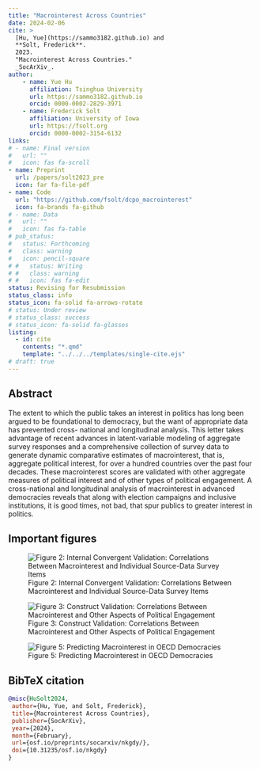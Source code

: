 ```yaml
---
title: "Macrointerest Across Countries"
date: 2024-02-06
cite: >
  [Hu, Yue](https://sammo3182.github.io) and
  **Solt, Frederick**. 
  2023.
  "Macrointerest Across Countries."
  _SocArXiv_.
author:
    - name: Yue Hu
      affiliation: Tsinghua University
      url: https://sammo3182.github.io
      orcid: 0000-0002-2829-3971
    - name: Frederick Solt
      affiliation: University of Iowa
      url: https://fsolt.org
      orcid: 0000-0002-3154-6132
links:
# - name: Final version
#   url: ""
#   icon: fas fa-scroll
- name: Preprint
  url: /papers/solt2023_pre
  icon: far fa-file-pdf
- name: Code
  url: "https://github.com/fsolt/dcpo_macrointerest"
  icon: fa-brands fa-github
# - name: Data
#   url: ""
#   icon: fas fa-table
# pub_status:
#   status: Forthcoming
#   class: warning
#   icon: pencil-square
# #   status: Writing
# #   class: warning
# #   icon: fas fa-edit
status: Revising for Resubmission
status_class: info
status_icon: fa-solid fa-arrows-rotate
# status: Under review
# status_class: success
# status_icon: fa-solid fa-glasses
listing:
  - id: cite
    contents: "*.qmd"
    template: "../../../templates/single-cite.ejs"
# draft: true
---
```


:::{#cite}
:::


## Abstract

The extent to which the public takes an interest in politics has long been argued to be foundational to democracy, but the want of appropriate data has prevented cross- national and longitudinal analysis. This letter takes advantage of recent advances in latent-variable modeling of aggregate survey responses and a comprehensive collection of survey data to generate dynamic comparative estimates of macrointerest, that is, aggregate political interest, for over a hundred countries over the past four decades. These macrointerest scores are validated with other aggregate measures of political interest and of other types of political engagement. A cross-national and longitudinal analysis of macrointerest in advanced democracies reveals that along with election campaigns and inclusive institutions, it is good times, not bad, that spur publics to greater interest in politics.

## Important figures

![Figure 2: Internal Convergent Validation: Correlations Between Macrointerest and Individual Source-Data Survey Items](macrointerest_fig2.png)

![Figure 3: Construct Validation: Correlations Between Macrointerest and Other Aspects of Political Engagement](macrointerest_fig3.png)

![Figure 5: Predicting Macrointerest in OECD Democracies](macrointerest_fig5.png)

## BibTeX citation

```bibtex
@misc{HuSolt2024,
 author={Hu, Yue, and Solt, Frederick},
 title={Macrointerest Across Countries},
 publisher={SocArXiv},
 year={2024},
 month={February}, 
 url={osf.io/preprints/socarxiv/nkgdy/},
 doi={10.31235/osf.io/nkgdy}
}
```
